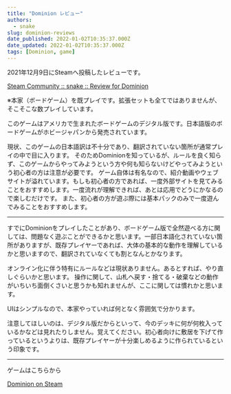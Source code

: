 ```yaml
---
title: "Dominion レビュー"
authors:
  - snake
slug: dominion-reviews
date_published: 2022-01-02T10:35:37.000Z
date_updated: 2022-01-02T10:35:37.000Z
tags: [Dominion, game]
---
```


2021年12月9日にSteamへ投稿したレビューです。

[Steam Community :: snake :: Review for Dominion](https://steamcommunity.com/id/viasnake/recommended/1131620?snr&#x3D;1_5_9__402)

※本家（ボードゲーム）を既プレイです。拡張セットも全てではありませんが、そこそこな数プレイしています。

このゲームはアメリカで生まれたボードゲームのデジタル版です。日本語版のボードゲームがホビージャパンから発売されています。

現状、このゲームの日本語訳は不十分であり、翻訳されていない箇所が通常プレイの中で目に入ります。
そのためDominionを知っているが、ルールを良く知らず、このゲームからやってみようという方や何も知らないけどやってみようという初心者の方は注意が必要です。
ゲーム自体は有名なので、紹介動画やウェブサイトが溢れています。もしも初心者の方であれば、一度外部サイトを見てみることをおすすめします。一度流れが理解できれば、あとは応用でどうにかなるので楽しむだけです。
また、初心者の方が遊ぶ際には基本パックのみで一度遊んでみることをおすすめします。

---

すでにDominionをプレイしたことがあり、ボードゲーム版で全然遊べる方に関しては、問題なく遊ぶことができるかと思います。一部日本語化されていない箇所がありますが、既存プレイヤーであれば、大体の基本的な動作を理解しているかと思いますので、翻訳されていなくても割となんとかなります。

オンライン化に伴う特有にルールなどは現状ありません。あるとすれば、やり直しぐらいかと思います。
操作に関して、山札へ戻す・捨てる・破棄などの動作がいちいち面倒くさいと思うかも知れませんが、ここに関しては慣れかと思います。

UIはシンプルなので、本家やっていれば何となく雰囲気で分かります。

注意してほしいのは、デジタル版だからといって、今のデッキに何が何枚入っているかなどは見れたりしません。覚えてください。初心者向けに敷居を下げて作っているというよりは、既存プレイヤーが十分楽しめるように作られているという印象です。

---

ゲームはこちらから

[Dominion on Steam](https://store.steampowered.com/app/1131620/Dominion/)

